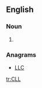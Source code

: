 ==English==

===Noun===
{{en-noun}}

# {{context|computing|lang=en}} {{initialism of|[[command line]] [[language]]|lang=en}}

===Anagrams===
* [[LLC#English|LLC]]

[[tr:CLL]]